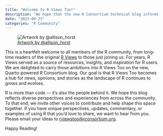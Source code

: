 ```yaml
---
title: "Welcome to R Views Too!"
description: "We hope that the new R Consortium technical blog informs and inspires R users everywhere."
date: "2023-09-23"
categories: "R Community"
---
```


![[Artwork by @allison_horst](https://twitter.com/allison_horst)](images/r-love.png){fig-alt="Two of Allison Horst's R monsters decorating the R programming language logo with flowers and paintings of hearts and smiley faces."}

This is a heartfelt welcome to all members of the R community, from long-time readers of the original [R Views](https://rviews.rstudio.com/) to those just joining us. For years, R Views served as a source of resources, insights, and inspiration for R users. We are delighted to carry those ambitions into R Views Too on the new, Quarto-powered R Consortium blog. Our goal is that R Views Too becomes a hub for news, opinions, and stories as the landscape of R continues to grows and evolves.

R is more than code --- it’s also the people behind it. We hope this blog reflects diverse perspectives and experiences from across the community. To that end, we invite other voices to contribute and help shape this space together. If you have unique perspectives, updates, commentary, or examples of using R that you’d love to share, we want to hear from you. Please email your ideas to <rviewstoo@rconsortium.org>.

Happy Reading!
